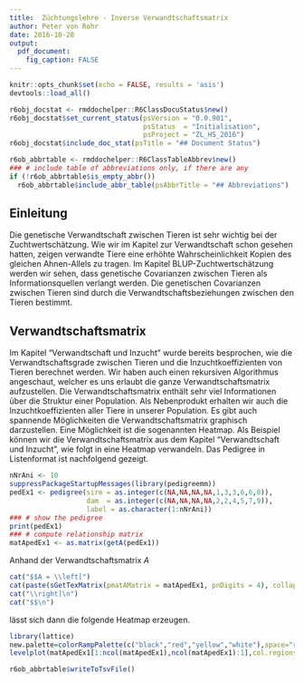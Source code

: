 ```yaml
---
title:  Züchtungslehre - Inverse Verwandtschaftsmatrix
author: Peter von Rohr
date: 2016-10-28
output: 
  pdf_document:
    fig_caption: FALSE
---
```


```r
knitr::opts_chunk$set(echo = FALSE, results = 'asis')
devtools::load_all()
```

```r
r6obj_docstat <- rmddochelper::R6ClassDocuStatus$new()
r6obj_docstat$set_current_status(psVersion = "0.0.901",
                                 psStatus  = "Initialisation",
                                 psProject = "ZL_HS_2016")
r6obj_docstat$include_doc_stat(psTitle = "## Document Status")
```


```r
r6ob_abbrtable <- rmddochelper::R6ClassTableAbbrev$new()
### # include table of abbreviations only, if there are any
if (!r6ob_abbrtable$is_empty_abbr())
  r6ob_abbrtable$include_abbr_table(psAbbrTitle = "## Abbreviations")
```

## Einleitung
Die genetische Verwandtschaft zwischen Tieren ist sehr wichtig bei der Zuchtwertschätzung. Wie wir im Kapitel zur Verwandtschaft schon gesehen hatten, zeigen verwandte Tiere eine erhöhte Wahrscheinlichkeit Kopien des gleichen Ahnen-Allels zu tragen. Im Kapitel BLUP-Zuchtwertschätzung werden wir sehen, dass genetische Covarianzen zwischen Tieren als Informationsquellen verlangt werden. Die genetischen Covarianzen zwischen Tieren sind durch die Verwandtschaftsbeziehungen zwischen den Tieren bestimmt.


## Verwandtschaftsmatrix
Im Kapitel "Verwandtschaft und Inzucht" wurde bereits besprochen, wie die Verwandtschaftsgrade zwischen Tieren und die Inzuchtkoeffizienten von Tieren berechnet werden. Wir haben auch einen rekursiven Algorithmus angeschaut, welcher es uns erlaubt die ganze Verwandtschaftsmatrix aufzustellen. Die Verwandtschaftsmatrix enthält sehr viel Informationen über die Struktur einer Population. Als Nebenprodukt erhalten wir auch die Inzuchtkoeffizienten aller Tiere in unserer Population. Es gibt auch spannende Möglichkeiten die Verwandtschaftsmatrix graphisch darzustellen. Eine Möglichkeit ist die sogenannten Heatmap. Als Beispiel können wir die Verwandtschaftsmatrix aus dem Kapitel "Verwandtschaft und Inzucht", wie folgt in eine Heatmap verwandeln. Das Pedigree in Listenformat ist nachfolgend gezeigt.

```r
nNrAni <- 10
suppressPackageStartupMessages(library(pedigreemm))
pedEx1 <- pedigree(sire = as.integer(c(NA,NA,NA,NA,1,3,3,6,6,8)), 
                   dam  = as.integer(c(NA,NA,NA,NA,2,2,4,5,7,9)), 
                   label = as.character(1:nNrAni))
### # show the pedigree
print(pedEx1)
### # compute relationship matrix
matApedEx1 <- as.matrix(getA(pedEx1))
```

Anhand der Verwandtschaftsmatrix $A$ 

```r
cat("$$A = \\left[")
cat(paste(sGetTexMatrix(pmatAMatrix = matApedEx1, pnDigits = 4), collapse = "\n"))
cat("\\right]\n")
cat("$$\n")
```

lässt sich dann die folgende Heatmap erzeugen.

```r
library(lattice)
new.palette=colorRampPalette(c("black","red","yellow","white"),space="rgb")
levelplot(matApedEx1[1:ncol(matApedEx1),ncol(matApedEx1):1],col.regions=new.palette(20))
```




```r
r6ob_abbrtable$writeToTsvFile()
```
<!-- END of document                 -- 
  -- Below this must not be anything --> 
